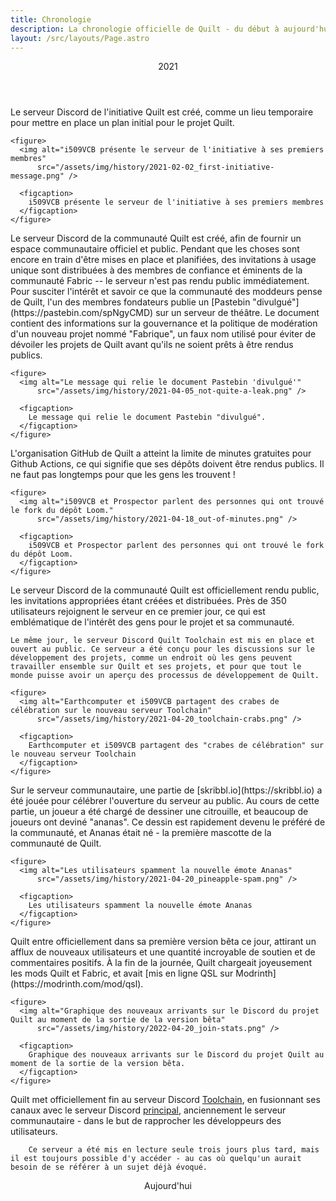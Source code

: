 ```yaml
---
title: Chronologie
description: La chronologie officielle de Quilt - du début à aujourd'hui.
layout: /src/layouts/Page.astro
---
```




<div class:list={["timeline", rtlSettings().rtl ? "is-rtl" : ""]}>
  <Header>2021</Header>

  <Item id="2021-02-02" title="2 février 2021" icon="fas fa-wrench">
    Le serveur Discord de l'initiative Quilt est créé, comme un lieu temporaire pour mettre en place un plan initial pour le projet Quilt.

    <figure>
      <img alt="i509VCB présente le serveur de l'initiative à ses premiers membres"
          src="/assets/img/history/2021-02-02_first-initiative-message.png" />

      <figcaption>
        i509VCB présente le serveur de l'initiative à ses premiers membres
      </figcaption>
    </figure>

  </Item>
  <Item id="2021-04-04" title="4 avril 2021" icon="fas fa-people-carry-box">
    Le serveur Discord de la communauté Quilt est créé, afin de fournir un espace communautaire officiel et public. Pendant que les choses sont encore en train d'être mises en place et planifiées, des invitations à usage unique sont distribuées à des membres de confiance et éminents de la communauté Fabric -- le serveur n'est pas rendu public immédiatement.
  </Item>
  <Item id="2021-04-05" title="5 avril 2021" icon="fas fa-eyes">
    Pour susciter l'intérêt et savoir ce que la communauté des moddeurs pense de Quilt, l'un des membres fondateurs publie un [Pastebin "divulgué"](https://pastebin.com/spNgyCMD) sur un serveur de théâtre. Le document contient des informations sur la gouvernance et la politique de modération d'un nouveau projet nommé "Fabrique", un faux nom utilisé pour éviter de dévoiler les projets de Quilt avant qu'ils ne soient prêts à être rendus publics.

    <figure>
      <img alt="Le message qui relie le document Pastebin 'divulgué'"
          src="/assets/img/history/2021-04-05_not-quite-a-leak.png" />

      <figcaption>
        Le message qui relie le document Pastebin "divulgué".
      </figcaption>
    </figure>

  </Item>
  <Item id="2021-04-17" title="17 avril 2021" icon="fab fa-github">
    L'organisation GitHub de Quilt a atteint la limite de minutes gratuites pour Github Actions, ce qui signifie que ses dépôts doivent être rendus publics. Il ne faut pas longtemps pour que les gens les trouvent !

    <figure>
      <img alt="i509VCB et Prospector parlent des personnes qui ont trouvé le fork du dépôt Loom."
          src="/assets/img/history/2021-04-18_out-of-minutes.png" />

      <figcaption>
        i509VCB et Prospector parlent des personnes qui ont trouvé le fork du dépôt Loom.
      </figcaption>
    </figure>

  </Item>
  <Item id="2021-04-20" title="20 avril 2021" icon="fas fa-message-smile">
    Le serveur Discord de la communauté Quilt est officiellement rendu public, les invitations appropriées étant créées et distribuées. Près de 350 utilisateurs rejoignent le serveur en ce premier jour, ce qui est emblématique de l'intérêt des gens pour le projet et sa communauté.

    Le même jour, le serveur Discord Quilt Toolchain est mis en place et ouvert au public. Ce serveur a été conçu pour les discussions sur le développement des projets, comme un endroit où les gens peuvent travailler ensemble sur Quilt et ses projets, et pour que tout le monde puisse avoir un aperçu des processus de développement de Quilt.

    <figure>
      <img alt="Earthcomputer et i509VCB partagent des crabes de célébration sur le nouveau serveur Toolchain"
          src="/assets/img/history/2021-04-20_toolchain-crabs.png" />

      <figcaption>
        Earthcomputer et i509VCB partagent des "crabes de célébration" sur le nouveau serveur Toolchain
      </figcaption>
    </figure>

  </Item>
  <Item id="2021-04-20-later" title="20 avril 2021 (plus tard)" icon="fas fa-pumpkin">
    Sur le serveur communautaire, une partie de [skribbl.io](https://skribbl.io) a été jouée pour célébrer l'ouverture du serveur au public. Au cours de cette partie, un joueur a été chargé de dessiner une citrouille, et beaucoup de joueurs ont deviné "ananas". Ce dessin est rapidement devenu le préféré de la communauté, et Ananas était né - la première mascotte de la communauté de Quilt.

    <figure>
      <img alt="Les utilisateurs spamment la nouvelle émote Ananas"
          src="/assets/img/history/2021-04-20_pineapple-spam.png" />

      <figcaption>
        Les utilisateurs spamment la nouvelle émote Ananas
      </figcaption>
    </figure>

  </Item>
  <Item id="2021-04-22" title="20 avril 2022" icon="fas fa-tags">
    Quilt entre officiellement dans sa première version bêta ce jour, attirant un afflux de nouveaux utilisateurs et une quantité incroyable de soutien et de commentaires positifs. À la fin de la journée, Quilt chargeait joyeusement les mods Quilt et Fabric, et avait [mis en ligne QSL sur Modrinth](https://modrinth.com/mod/qsl).

    <figure>
      <img alt="Graphique des nouveaux arrivants sur le Discord du projet Quilt au moment de la sortie de la version bêta"
          src="/assets/img/history/2022-04-20_join-stats.png" />

      <figcaption>
        Graphique des nouveaux arrivants sur le Discord du projet Quilt au moment de la sortie de la version bêta.
      </figcaption>
    </figure>

  </Item>
  <Item id="2023-05-09" title="5 mai 2023" icon="fab fa-discord">
    Quilt met officiellement fin au serveur Discord <a href={site.discordToolchain}>Toolchain</a>, en fusionnant ses canaux avec le serveur Discord <a href={site.discordCommunity}>principal</a>, anciennement le serveur communautaire - dans le but de rapprocher les développeurs des utilisateurs.

		Ce serveur a été mis en lecture seule trois jours plus tard, mais il est toujours possible d'y accéder - au cas où quelqu'un aurait besoin de se référer à un sujet déjà évoqué.
  </Item>
  <Header>Aujourd'hui</Header>
</div>
